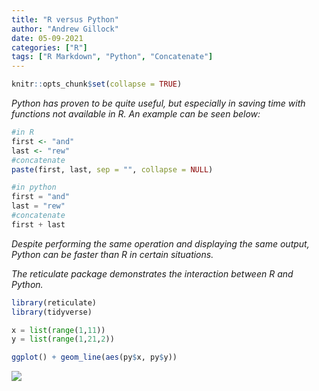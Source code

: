 ```yaml
---
title: "R versus Python"
author: "Andrew Gillock"
date: 05-09-2021
categories: ["R"]
tags: ["R Markdown", "Python", "Concatenate"]
---
```


```r
knitr::opts_chunk$set(collapse = TRUE)
```

*Python has proven to be quite useful, but especially in saving time with functions not available in R. An example can be seen below:*

```r
#in R
first <- "and"
last <- "rew"
#concatenate
paste(first, last, sep = "", collapse = NULL)
```

```python
#in python
first = "and"
last = "rew"
#concatenate
first + last
```

*Despite performing the same operation and displaying the same output, Python can be faster than R in certain situations.*

*The reticulate package demonstrates the interaction between R and Python.*

```r
library(reticulate)
library(tidyverse)
```

```python
x = list(range(1,11))
y = list(range(1,21,2))
```

```r
ggplot() + geom_line(aes(py$x, py$y))
```
![](https://i2.wp.com/www.business-science.io/assets/2021-02-18-R-is-for-research/Tidyverse_meme.png?w=578&ssl=1)

